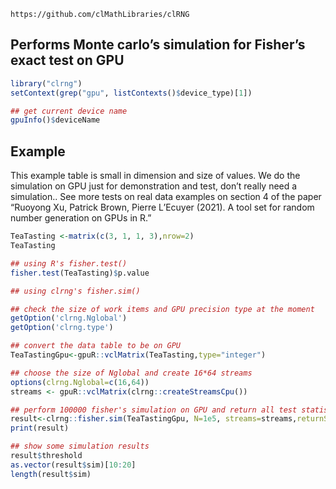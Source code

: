 <!--
%\VignetteEngine{knitr::knitr}
%\VignetteIndexEntry{Fisher test simulation}
-->

`https://github.com/clMathLibraries/clRNG`


## Performs Monte carlo's simulation for Fisher's exact test on GPU
```r
library("clrng")
setContext(grep("gpu", listContexts()$device_type)[1])
```

```r
## get current device name
gpuInfo()$deviceName
```


## Example
This example table is small in dimension and size of values. We do the simulation on GPU just for demonstration and test, don't really need a simulation..
See more tests on real data examples on section 4 of the paper "Ruoyong Xu, Patrick Brown, Pierre L’Ecuyer (2021). A tool set for random number generation on GPUs in R."
```r
TeaTasting <-matrix(c(3, 1, 1, 3),nrow=2)
TeaTasting

## using R's fisher.test()
fisher.test(TeaTasting)$p.value
```

```r
## using clrng's fisher.sim()

## check the size of work items and GPU precision type at the moment
getOption('clrng.Nglobal')
getOption('clrng.type')

## convert the data table to be on GPU
TeaTastingGpu<-gpuR::vclMatrix(TeaTasting,type="integer")

## choose the size of Nglobal and create 16*64 streams
options(clrng.Nglobal=c(16,64))
streams <- gpuR::vclMatrix(clrng::createStreamsCpu())

## perform 100000 fisher's simulation on GPU and return all test statistics
result<-clrng::fisher.sim(TeaTastingGpu, N=1e5, streams=streams,returnStatistics=TRUE)
print(result)

## show some simulation results
result$threshold
as.vector(result$sim)[10:20]
length(result$sim)
```









